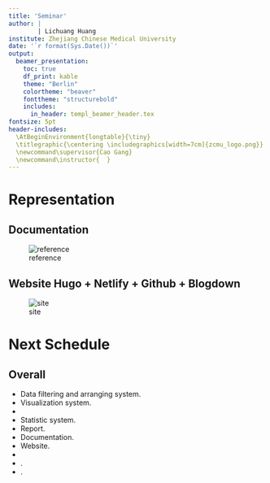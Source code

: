 ```yaml
---
title: 'Seminar'
author: |
        | Lichuang Huang
institute: Zhejiang Chinese Medical University
date: '`r format(Sys.Date())`'
output:
  beamer_presentation:
    toc: true
    df_print: kable
    theme: "Berlin"
    colortheme: "beaver"
    fonttheme: "structurebold"
    includes:
      in_header: templ_beamer_header.tex
fontsize: 5pt
header-includes:
  \AtBeginEnvironment{longtable}{\tiny}
  \titlegraphic{\centering \includegraphics[width=7cm]{zcmu_logo.png}}
  \newcommand\supervisor{Cao Gang}
  \newcommand\instructor{  }
---
```


# Representation

## Documentation

![reference](~/Pictures/Screenshots/Screenshot from 2022-11-16 11-22-14.png)

## Website \scriptsize Hugo + Netlify + Github + Blogdown

![site](~/Pictures/Screenshots/Screenshot from 2022-11-16 11-23-57.png)

# Next Schedule

## Overall

+ Data filtering and arranging system. \textcolor{orange}{\checkmark}
+ Visualization system. \textcolor{orange}{\checkmark}
+ \textcolor{cyan}{LC-MS runing in XCMS.}
+ Statistic system. \textcolor{orange}{\checkmark}
+ Report. \textcolor{orange}{\checkmark}
+ Documentation. \textcolor{orange}{\checkmark}
+ Website. \textcolor{orange}{\checkmark}
+ \textcolor{red}{Test in Linux, Windows, Mac}
+ \textcolor{red}{Figures for article}.
+ \textcolor{red}{Rewrite article}.

